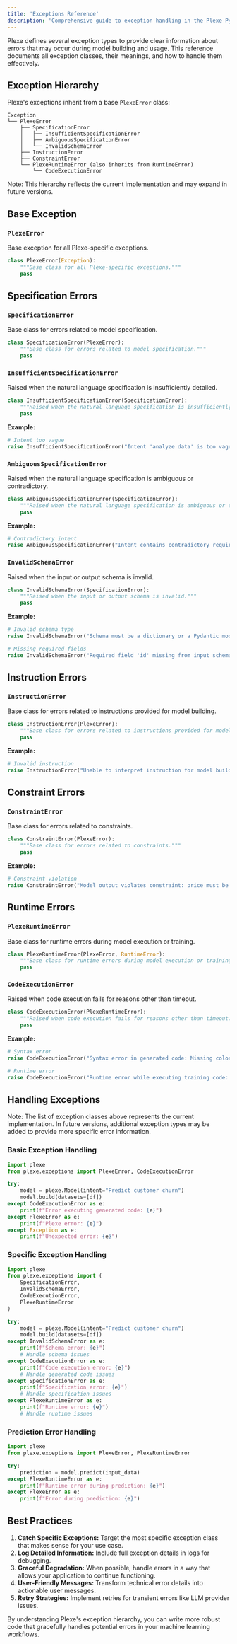 ```yaml
---
title: 'Exceptions Reference'
description: 'Comprehensive guide to exception handling in the Plexe Python library.'
---
```


Plexe defines several exception types to provide clear information about errors that may occur during model building and usage. This reference documents all exception classes, their meanings, and how to handle them effectively.

## Exception Hierarchy

Plexe's exceptions inherit from a base `PlexeError` class:

```
Exception
└── PlexeError
    ├── SpecificationError
    │   ├── InsufficientSpecificationError
    │   ├── AmbiguousSpecificationError
    │   └── InvalidSchemaError
    ├── InstructionError
    ├── ConstraintError
    └── PlexeRuntimeError (also inherits from RuntimeError)
        └── CodeExecutionError
```

Note: This hierarchy reflects the current implementation and may expand in future versions.

## Base Exception

### `PlexeError`

Base exception for all Plexe-specific exceptions.

```python
class PlexeError(Exception):
    """Base class for all Plexe-specific exceptions."""
    pass
```

## Specification Errors

### `SpecificationError`

Base class for errors related to model specification.

```python
class SpecificationError(PlexeError):
    """Base class for errors related to model specification."""
    pass
```

### `InsufficientSpecificationError`

Raised when the natural language specification is insufficiently detailed.

```python
class InsufficientSpecificationError(SpecificationError):
    """Raised when the natural language specification is insufficiently detailed."""
    pass
```

**Example:**
```python
# Intent too vague
raise InsufficientSpecificationError("Intent 'analyze data' is too vague. Please provide more specific details about the task.")
```

### `AmbiguousSpecificationError`

Raised when the natural language specification is ambiguous or contradictory.

```python
class AmbiguousSpecificationError(SpecificationError):
    """Raised when the natural language specification is ambiguous or contradictory."""
    pass
```

**Example:**
```python
# Contradictory intent
raise AmbiguousSpecificationError("Intent contains contradictory requirements: maximize both precision and recall.")
```

### `InvalidSchemaError`

Raised when the input or output schema is invalid.

```python
class InvalidSchemaError(SpecificationError):
    """Raised when the input or output schema is invalid."""
    pass
```

**Example:**
```python
# Invalid schema type
raise InvalidSchemaError("Schema must be a dictionary or a Pydantic model.")

# Missing required fields
raise InvalidSchemaError("Required field 'id' missing from input schema.")
```

## Instruction Errors

### `InstructionError`

Base class for errors related to instructions provided for model building.

```python
class InstructionError(PlexeError):
    """Base class for errors related to instructions provided for model building."""
    pass
```

**Example:**
```python
# Invalid instruction
raise InstructionError("Unable to interpret instruction for model building.")
```

## Constraint Errors

### `ConstraintError`

Base class for errors related to constraints.

```python
class ConstraintError(PlexeError):
    """Base class for errors related to constraints."""
    pass
```

**Example:**
```python
# Constraint violation
raise ConstraintError("Model output violates constraint: price must be positive.")
```

## Runtime Errors

### `PlexeRuntimeError`

Base class for runtime errors during model execution or training.

```python
class PlexeRuntimeError(PlexeError, RuntimeError):
    """Base class for runtime errors during model execution or training."""
    pass
```

### `CodeExecutionError`

Raised when code execution fails for reasons other than timeout.

```python
class CodeExecutionError(PlexeRuntimeError):
    """Raised when code execution fails for reasons other than timeout."""
    pass
```

**Example:**
```python
# Syntax error
raise CodeExecutionError("Syntax error in generated code: Missing colon after parameters")

# Runtime error
raise CodeExecutionError("Runtime error while executing training code: shapes (60,1) and (50,1) not aligned")
```

## Handling Exceptions

Note: The list of exception classes above represents the current implementation. In future versions, additional exception types may be added to provide more specific error information.

### Basic Exception Handling

```python
import plexe
from plexe.exceptions import PlexeError, CodeExecutionError

try:
    model = plexe.Model(intent="Predict customer churn")
    model.build(datasets=[df])
except CodeExecutionError as e:
    print(f"Error executing generated code: {e}")
except PlexeError as e:
    print(f"Plexe error: {e}")
except Exception as e:
    print(f"Unexpected error: {e}")
```

### Specific Exception Handling

```python
import plexe
from plexe.exceptions import (
    SpecificationError,
    InvalidSchemaError,
    CodeExecutionError,
    PlexeRuntimeError
)

try:
    model = plexe.Model(intent="Predict customer churn")
    model.build(datasets=[df])
except InvalidSchemaError as e:
    print(f"Schema error: {e}")
    # Handle schema issues
except CodeExecutionError as e:
    print(f"Code execution error: {e}")
    # Handle generated code issues
except SpecificationError as e:
    print(f"Specification error: {e}")
    # Handle specification issues
except PlexeRuntimeError as e:
    print(f"Runtime error: {e}")
    # Handle runtime issues
```

### Prediction Error Handling

```python
import plexe
from plexe.exceptions import PlexeError, PlexeRuntimeError

try:
    prediction = model.predict(input_data)
except PlexeRuntimeError as e:
    print(f"Runtime error during prediction: {e}")
except PlexeError as e:
    print(f"Error during prediction: {e}")
```

## Best Practices

1. **Catch Specific Exceptions:** Target the most specific exception class that makes sense for your use case.
2. **Log Detailed Information:** Include full exception details in logs for debugging.
3. **Graceful Degradation:** When possible, handle errors in a way that allows your application to continue functioning.
4. **User-Friendly Messages:** Transform technical error details into actionable user messages.
5. **Retry Strategies:** Implement retries for transient errors like LLM provider issues.

By understanding Plexe's exception hierarchy, you can write more robust code that gracefully handles potential errors in your machine learning workflows.